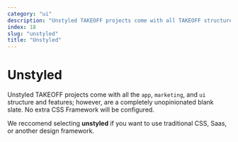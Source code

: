 ```yaml
---
category: "ui"
description: "Unstyled TAKEOFF projects come with all TAKEOFF structure and features; however, are a completely unopinionated blank slate. No extra CSS Framework will be configured."
index: 18
slug: "unstyled"
title: "Unstyled"
---
```


# Unstyled

Unstyled TAKEOFF projects come with all the `app`, `marketing`, and `ui` structure and features; however, are a completely unopinionated blank slate. No extra CSS Framework will be configured.

We reccomend selecting **unstyled** if you want to use traditional CSS, Saas, or another design framework.
